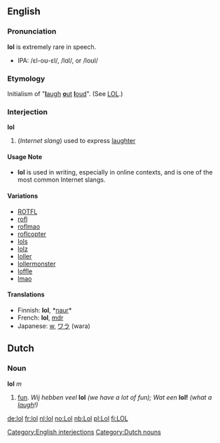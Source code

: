 ==English==
===Pronunciation===
'''lol''' is extremely rare in speech.  
* IPA: /&#603;l-o&#650;-&#603;l/, /l&#593;l/, or /lo&#650;l/
===Etymology===
Initialism of "[[laugh|'''l'''augh]] [[out|'''o'''ut]] [[loud|'''l'''oud]]".  (See [[LOL]].)
===Interjection===
[[Category:English interjections]]
'''lol''' 

#(''Internet slang'') used to express [[laughter]]
====Usage Note====
*'''lol''' is used in writing, especially in online contexts, and is one of the most common Internet slangs. 

====Variations====
*[[ROTFL]]
*[[rofl]]
*[[roflmao]]
*[[roflcopter]]
*[[lols]]
*[[lolz]]
*[[loller]]
*[[lollermonster]]
*[[loffle]]
*[[lmao]]

====Translations====
*Finnish: '''lol''', *[[naur]]*
*French: '''lol''', [[mdr]]
*Japanese: [[w]], [[ワラ]] (wara)

==Dutch==
===Noun===
[[Category:Dutch nouns]]
'''lol''' ''m''

#[[fun]]. ''Wij hebben veel'' '''lol''' ''(we have a lot of fun); Wat een'' '''lol!''' ''(what a [[laugh]]!)''

[[de:lol]]
[[fr:lol]]
[[nl:lol]]
[[no:Lol]]
[[nb:Lol]]
[[pl:Lol]]
[[fi:LOL]]